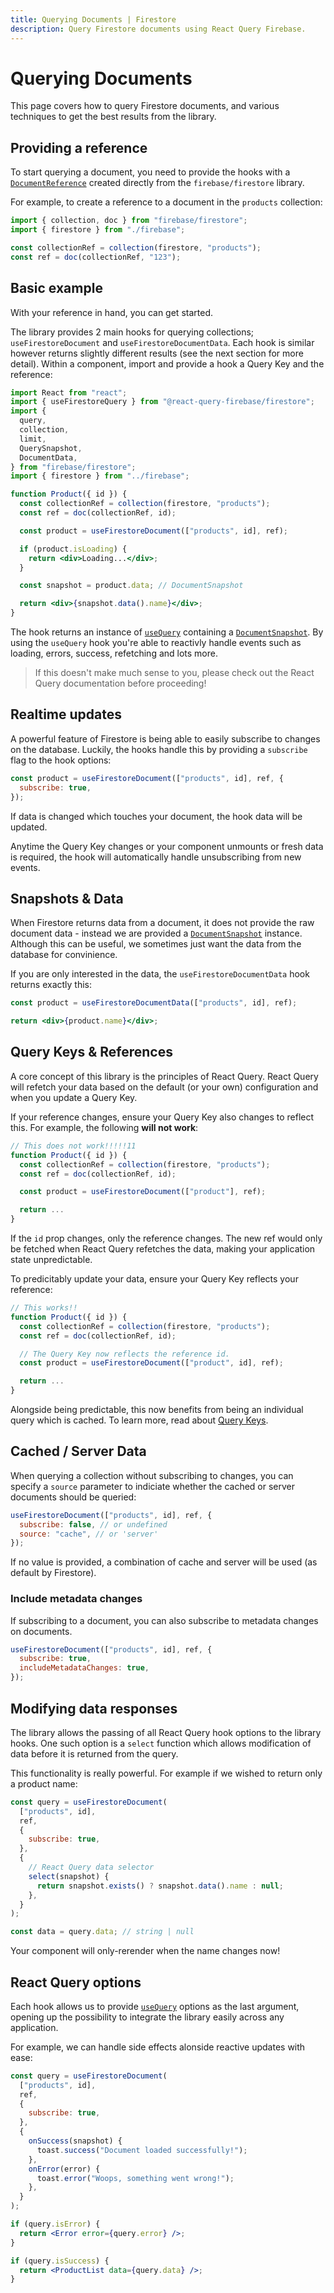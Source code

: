 ```yaml
---
title: Querying Documents | Firestore
description: Query Firestore documents using React Query Firebase.
---
```


# Querying Documents

This page covers how to query Firestore documents, and various techniques
to get the best results from the library.

## Providing a reference

To start querying a document, you need to provide the hooks with a
[`DocumentReference`](https://firebase.google.com/docs/reference/js/firestore_.documentreference)
created directly from the `firebase/firestore` library.

For example, to create a reference to a document in the `products` collection:

```js
import { collection, doc } from "firebase/firestore";
import { firestore } from "./firebase";

const collectionRef = collection(firestore, "products");
const ref = doc(collectionRef, "123");
```

## Basic example

With your reference in hand, you can get started.

The library provides 2 main hooks for querying collections; `useFirestoreDocument` and `useFirestoreDocumentData`.
Each hook is similar however returns slightly different results (see the next section for more detail).
Within a component, import and provide a hook a Query Key and the reference:

```jsx
import React from "react";
import { useFirestoreQuery } from "@react-query-firebase/firestore";
import {
  query,
  collection,
  limit,
  QuerySnapshot,
  DocumentData,
} from "firebase/firestore";
import { firestore } from "../firebase";

function Product({ id }) {
  const collectionRef = collection(firestore, "products");
  const ref = doc(collectionRef, id);

  const product = useFirestoreDocument(["products", id], ref);

  if (product.isLoading) {
    return <div>Loading...</div>;
  }

  const snapshot = product.data; // DocumentSnapshot

  return <div>{snapshot.data().name}</div>;
}
```

The hook returns an instance of [`useQuery`](https://react-query.tanstack.com/reference/useQuery)
containing a [`DocumentSnapshot`](https://firebase.google.com/docs/reference/js/firestore_.documentsnapshot).
By using the `useQuery` hook you're able to reactivly handle events such as loading, errors, success, refetching and lots more.

> If this doesn't make much sense to you, please check out the React Query documentation before proceeding!

## Realtime updates

A powerful feature of Firestore is being able to easily subscribe to changes on the database. Luckily,
the hooks handle this by providing a `subscribe` flag to the hook options:

```js
const product = useFirestoreDocument(["products", id], ref, {
  subscribe: true,
});
```

If data is changed which touches your document, the hook data will be updated.

Anytime the Query Key changes or your component unmounts or fresh data is required,
the hook will automatically handle unsubscribing from new events.

## Snapshots & Data

When Firestore returns data from a document, it does not provide the raw document data - instead
we are provided a [`DocumentSnapshot`](https://firebase.google.com/docs/reference/js/firestore_.documentsnapshot) instance.
Although this can be useful, we sometimes just want the data from the database for convinience.

If you are only interested in the data, the `useFirestoreDocumentData` hook returns exactly this:

```jsx
const product = useFirestoreDocumentData(["products", id], ref);

return <div>{product.name}</div>;
```

## Query Keys & References

A core concept of this library is the principles of React Query. React Query will
refetch your data based on the default (or your own) configuration and when you update
a Query Key.

If your reference changes, ensure your Query Key also changes to reflect this. For example,
the following **will not work**:

```jsx
// This does not work!!!!!11
function Product({ id }) {
  const collectionRef = collection(firestore, "products");
  const ref = doc(collectionRef, id);

  const product = useFirestoreDocument(["product"], ref);

  return ...
}
```

If the `id` prop changes, only the reference changes. The new ref would only be fetched when
React Query refetches the data, making your application state unpredictable.

To predicitably update your data, ensure your Query Key reflects your reference:

```jsx
// This works!!
function Product({ id }) {
  const collectionRef = collection(firestore, "products");
  const ref = doc(collectionRef, id);

  // The Query Key now reflects the reference id.
  const product = useFirestoreDocument(["product", id], ref);

  return ...
}
```

Alongside being predictable, this now benefits from being an individual query
which is cached. To learn more, read about [Query Keys](https://react-query.tanstack.com/guides/query-keys).

## Cached / Server Data

When querying a collection without subscribing to changes, you
can specify a `source` parameter to indiciate whether the
cached or server documents should be queried:

```js
useFirestoreDocument(["products", id], ref, {
  subscribe: false, // or undefined
  source: "cache", // or 'server'
});
```

If no value is provided, a combination of cache and server will be used (as default by Firestore).

### Include metadata changes

If subscribing to a document, you can also subscribe to metadata changes on
documents.

```js
useFirestoreDocument(["products", id], ref, {
  subscribe: true,
  includeMetadataChanges: true,
});
```

## Modifying data responses

The library allows the passing of all React Query hook options to the library hooks.
One such option is a `select` function which allows modification of data before it is
returned from the query.

This functionality is really powerful. For example if we wished to return only a product name:

```js
const query = useFirestoreDocument(
  ["products", id],
  ref,
  {
    subscribe: true,
  },
  {
    // React Query data selector
    select(snapshot) {
      return snapshot.exists() ? snapshot.data().name : null;
    },
  }
);

const data = query.data; // string | null
```

Your component will only-rerender when the name changes now!

## React Query options

Each hook allows us to provide [`useQuery`](https://react-query.tanstack.com/reference/useQuery)
options as the last argument, opening up the possibility to integrate the library easily across
any application.

For example, we can handle side effects alonside reactive updates with ease:

```jsx
const query = useFirestoreDocument(
  ["products", id],
  ref,
  {
    subscribe: true,
  },
  {
    onSuccess(snapshot) {
      toast.success("Document loaded successfully!");
    },
    onError(error) {
      toast.error("Woops, something went wrong!");
    },
  }
);

if (query.isError) {
  return <Error error={query.error} />;
}

if (query.isSuccess) {
  return <ProductList data={query.data} />;
}
```
